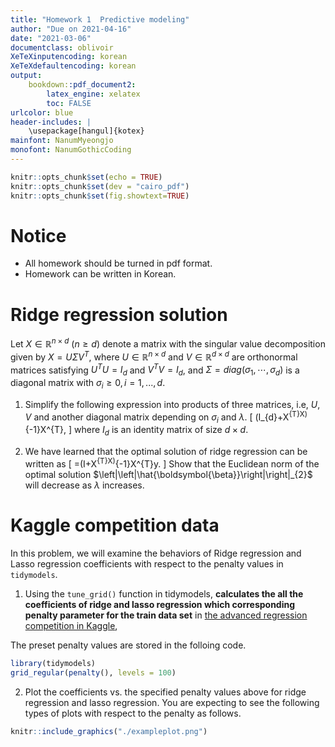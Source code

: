 ```yaml
---
title: "Homework 1  Predictive modeling"
author: "Due on 2021-04-16"
date: "2021-03-06"
documentclass: oblivoir
XeTeXinputencoding: korean
XeTeXdefaultencoding: korean
output: 
    bookdown::pdf_document2:
        latex_engine: xelatex
        toc: FALSE
urlcolor: blue
header-includes: |
    \usepackage[hangul]{kotex}
mainfont: NanumMyeongjo
monofont: NanumGothicCoding
---
```


```r
knitr::opts_chunk$set(echo = TRUE)
knitr::opts_chunk$set(dev = "cairo_pdf")
knitr::opts_chunk$set(fig.showtext=TRUE)
```

# Notice {-}

 - All homework should be turned in pdf format.
 - Homework can be written in Korean.

# Ridge regression solution

Let $X\in\mathbb{R}^{n\times d}$ $\left(n\geq d\right)$ denote a
matrix with the singular value decomposition given by $X=U\Sigma V^{T}$,
where $U\in\mathbb{R}^{n\times d}$ and $V\in\mathbb{R}^{d\times d}$
are orthonormal matrices satisfying $U^{T}U=I_{d}$ and $V^{T}V=I_{d}$,
and $\Sigma=diag\left(\sigma_{1},\cdots,\sigma_{d}\right)$ is a diagonal
matrix with $\sigma_{i}\geq0,i=1,...,d.$ 

1) Simplify the following expression into products of three matrices, i.e, $U$,
$V$ and another diagonal matrix depending on $\sigma_{i}$ and $\lambda$.
\[
\left(\lambda I_{d}+X^{T}X\right)^{-1}X^{T},
\]
where $I_{d}$ is an identity matrix of size $d\times d$.

2) We have learned that the optimal solution of ridge regression can be written as 
\[
\hat{\boldsymbol{\beta}}=\left(\lambda I+X^{T}X\right)^{-1}X^{T}y.
\]
Show that the Euclidean norm of the optimal solution
$\left|\left|\hat{\boldsymbol{\beta}}\right|\right|_{2}$ will decrease
as $\lambda$ increases.

# Kaggle competition data

In this problem, we will examine the behaviors of Ridge regression and Lasso regression coefficients with respect to the penalty values in `tidymodels`.

1) Using the `tune_grid()` function in tidymodels, **calculates the all the coefficients of ridge and lasso regression which corresponding penalty parameter for the train data set** in [the advanced regression competition in Kaggle](https://www.kaggle.com/c/house-prices-advanced-regression-techniques),

The preset penalty values are stored in the folloing code.

```r
library(tidymodels)
grid_regular(penalty(), levels = 100)
```

2) Plot the coefficients vs. the specified penalty values above for ridge regression and lasso regression. You are expecting to see the following types of plots with respect to the penalty as follows.

```r
knitr::include_graphics("./exampleplot.png")
```
